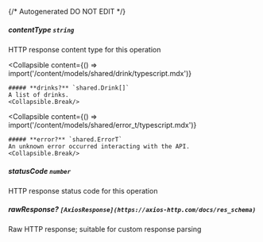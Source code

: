 {/* Autogenerated DO NOT EDIT  */}

##### **contentType** `string`
HTTP response content type for this operation

<Collapsible
    content={() => import('/content/models/shared/drink/typescript.mdx')}
>
    ##### **drinks?** `shared.Drink[]`
    A list of drinks.
    <Collapsible.Break/>
</Collapsible>

<Collapsible
    content={() => import('/content/models/shared/error_t/typescript.mdx')}
>
    ##### **error?** `shared.ErrorT`
    An unknown error occurred interacting with the API.
    <Collapsible.Break/>
</Collapsible>

##### **statusCode** `number`
HTTP response status code for this operation

##### **rawResponse?** `[AxiosResponse](https://axios-http.com/docs/res_schema)`
Raw HTTP response; suitable for custom response parsing

